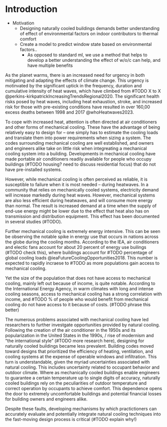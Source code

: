 # Introduction 

<!-- 
# TODO 
- how much occupant behave changes energy predictions (Fritch, but more updated )
- amount cooling windows could realize (Dorit paper)
- integrating occupant behavior techniques into decision making process -->


* Motivation 
    * Designing naturally cooled buildings demands better understanding of effect of environmental factors on indoor contributors to thermal comfort 
    * Create a model to predict window state based on environmental factors..
        * As opposed to standard ml, we use a method that helps to develop a better understanding the effect of w/o/c can help, and have multiple benefits 


As the planet warms, there is an increased need for urgency in both mitigating and adapting the effects of climate change. This urgency is motinvated by the significant uptick in the frequency, duration and cumulative intensity of heat waves, which have climbed from #TODO X to X @perkins-kirkpatrickIncreasingTrendsRegional2020. The significant health risks posed by heat waves, including heat exhaustion, stroke, and increased risk for those with pre-existing conditions have resulted in over 160,00 excess deaths between 1998 and 2017 @whoHeatwaves2023. 

To cope with increased heat, attention is often directed at air conditioners and other forms of mechanical cooling. These have the advantage of being relatively easy to design for – one simply has to estimate the cooling loads and translate them into power requirements when sizing a system. The codes surrounding mechanical cooling are well established, and owners and engineers alike take on little risk when integreating a mechanical cooling system into a building. Developments in mechanical cooling have made portable air conditioners readily available for people who occupy buildings (#TODO housing? need to discuss residential focus) that do not have pre-installed systems. 

However, while mechanical cooling is often perceived as reliable, it is susceptible to failure when  it is most needed – during heatwaves. In a community that relies on mechanically cooled systems, electricity demand will increase markedly during heat waves. However, mechanical systems are also less efficient during heatwaves, and will consume more energy than normal. The result is increased demand at a time when the supply of end-use energy might be lower due to the effect that heat also has on transmission and distribution equipment. This effect has been documented in several studies (#TODO). 

Further mechanical cooling is extremely energy intensive. This can be seen be observing the notable spike in energy use that occurs in nations across the globe during the cooling months. According to the IEA, air conditioners and electic fans account for about 20 percent of energy use builings (#TODO check this), where buildings account for #TODO percentage of global cooling loads @ieaFutureCoolingOpportunities2018. This number is expected to rapidly incraese to #TODO as more populations gain access to mechanical cooling. 

Yet the size of the population that does not have access to mechanical cooling, mainly left out because of income, is quite notable. According to the International Energy Agency, in warm climates with long and intense cooling seasons, access to mechanical cooling has a strong correlation with income, and #TODO % of people who would benefit from mechanical cooling do not have access to it because of costs. (#TODO phrase this better)

The numerous problems associated with mechanical cooling have led researchers to further investgate opportunities provided by natural cooling. Following the creation of the air conditioner in the 1950s and its popularization in the United States in the 1990s, / rise of modernism and "the international style" (#TODO more research here), designing for naturally cooled buildings became less prevalent. Building codes moved toward designs that prioritized the efficiency of heating, ventilation, and cooling systems at the expense of operable windows and infiltration. This turn is understandable, given the myriad uncertainties associated with natural cooling. This includes uncertainty related to occupant behavior and outdoor climate. Where as mechanically cooled buildings enable engineers to guarantee a certain temperature up to single digits of accuracy, naturally cooled buildings rely on the peculiarities of outdoor temperature and correct operation by occupants to achieve comfort. This dependence opens the door to extremely uncomfortable buildings and potential financial losses for building owners and engineers alike. 

Despite these faults, developing mechanisms by which practictioners can accurately evaluate and potentially integrate natural cooling techniques into the fast-moving design process is critical (#TODO explain why!)


<!-- find a way to quote lisa heschong or someone else -->